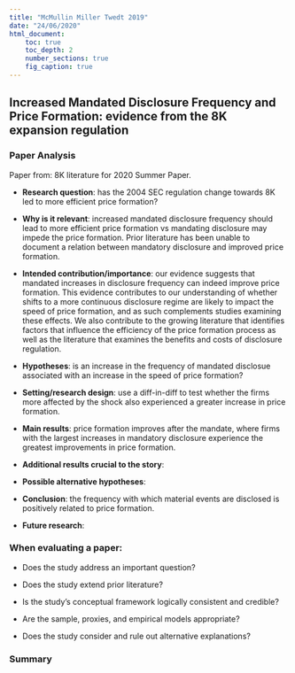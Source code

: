 ```yaml
---
title: "McMullin Miller Twedt 2019"
date: "24/06/2020"
html_document:
    toc: true
    toc_depth: 2
    number_sections: true
    fig_caption: true
---
```

## Increased Mandated Disclosure Frequency and Price Formation: evidence from the 8K expansion regulation {.tabset}

### Paper Analysis

Paper from: 8K literature for 2020 Summer Paper.

-   **Research question**: has the 2004 SEC regulation change towards 8K led to more efficient price formation?

-   **Why is it relevant**: increased mandated disclosure frequency should lead to more efficient price formation vs mandating disclosure may impede the price formation. Prior literature has been unable to document a relation between mandatory disclosure and improved price formation.  

-   **Intended contribution/importance**: our evidence suggests that mandated increases in disclosure frequency can indeed improve price formation. This evidence contributes to our understanding of whether shifts to a more continuous disclosure regime are likely to impact the speed of price formation, and as such complements studies examining these effects. We also contribute to the growing literature that identifies factors that influence the efficiency of the price formation process as well as the literature that examines the benefits and costs of disclosure regulation.

-   **Hypotheses**: is an increase in the frequency of mandated disclosue associated with an increase in the speed of price formation?

-   **Setting/research design**: use a diff-in-diff to test whether the firms more affected by the shock also experienced a greater increase in price formation. 

-   **Main results**: price formation improves after the mandate, where firms with the largest increases in mandatory disclosure experience the greatest improvements in price formation. 

-   **Additional results crucial to the story**: 

- **Possible alternative hypotheses**: 

-   **Conclusion**: the frequency with which material events are disclosed is positively related to price formation.

- **Future research**:  

### When evaluating a paper:

- Does the study address an important question?

- Does the study extend prior literature?

- Is the study's conceptual framework logically consistent and credible?

- Are the sample, proxies, and empirical models appropriate?

- Does the study consider and rule out alternative explanations?

### Summary
